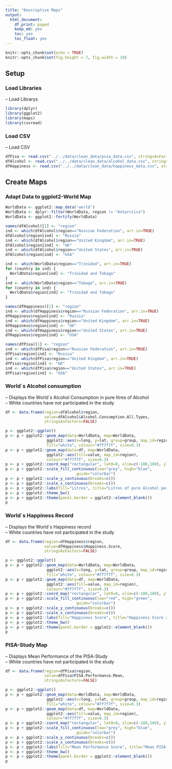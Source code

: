 ```yaml
---
title: "Descriptive Maps"
output:
  html_document:
    df_print: paged
    keep_md: yes
    toc: yes
    toc_float: yes
---
```


```r
knitr::opts_chunk$set(echo = TRUE)
knitr::opts_chunk$set(fig.height = 7, fig.width = 10)
```


## Setup

### Load Libraries

-- Load Librarys

```r
library(dplyr)
library(ggplot2)
library(maps)
library(csvread)
```

### Load CSV

-- Load CSV

```r
dfPisa <- read.csv("../../data/clean_data/pisa_data.csv", stringsAsFactors = FALSE)
dfAlcohol <- read.csv("../../data/clean_data/alcohol_data.csv", stringsAsFactors = FALSE)
dfHappiness <- read.csv("../../data/clean_data/happiness_data.csv", stringsAsFactors = FALSE)
```

## Create Maps

### Adapt Data to ggplot2-World Map


```r
WorldData <- ggplot2::map_data('world')
WorldData <- dplyr::filter(WorldData, region != "Antarctica")
WorldData <- ggplot2::fortify(WorldData)

names(dfAlcohol)[1] <- "region"
ind <- which(dfAlcohol$region=="Russian Federation", arr.in=TRUE)
dfAlcohol$region[ind] <- "Russia"
ind <- which(dfAlcohol$region=="United Kingdom", arr.in=TRUE)
dfAlcohol$region[ind] <- "UK"
ind <- which(dfAlcohol$region=="United States", arr.in=TRUE)
dfAlcohol$region[ind] <- "USA"

ind <- which(WorldData$region=="Trinidad", arr.in=TRUE)
for (country in ind) {
  WorldData$region[ind] <- "Trinidad and Tobago"
}
ind <- which(WorldData$region=="Tobago", arr.in=TRUE)
for (country in ind) {
  WorldData$region[ind] <- "Trinidad and Tobago"
}

names(dfHappiness)[1] <- "region"
ind <- which(dfHappiness$region=="Russian Federation", arr.in=TRUE)
dfHappiness$region[ind] <- "Russia"
ind <- which(dfHappiness$region=="United Kingdom", arr.in=TRUE)
dfHappiness$region[ind] <- "UK"
ind <- which(dfHappiness$region=="United States", arr.in=TRUE)
dfHappiness$region[ind] <- "USA"

names(dfPisa)[1] <- "region"
ind <- which(dfPisa$region=="Russian Federation", arr.in=TRUE)
dfPisa$region[ind] <- "Russia"
ind <- which(dfPisa$region=="United Kingdom", arr.in=TRUE)
dfPisa$region[ind] <- "UK"
ind <- which(dfPisa$region=="United States", arr.in=TRUE)
dfPisa$region[ind] <- "USA"
```

### World´s Alcohol consumption

-- Displays the World´s Alcohol Consumption in pure litres of Alcohol  
-- White countries have not participated in the study

```r
df <- data.frame(region=dfAlcohol$region, 
                 value=dfAlcohol$Alcohol.Consumption.All.Types, 
                 stringsAsFactors=FALSE)

p <- ggplot2::ggplot()
p <- p + ggplot2::geom_map(data=WorldData, map=WorldData,
                  ggplot2::aes(x=long, y=lat, group=group, map_id=region),
                  fill="white", colour="#7f7f7f", size=0.3)
p <- p + ggplot2::geom_map(data=df, map=WorldData,
                  ggplot2::aes(fill=value, map_id=region),
                  colour="#7f7f7f", size=0.3)
p <- p + ggplot2::coord_map("rectangular", lat0=0, xlim=c(-180,180), ylim=c(-60, 90))
p <- p + ggplot2::scale_fill_continuous(low="grey", high="blue", 
                               guide="colorbar")
p <- p + ggplot2::scale_y_continuous(breaks=c())
p <- p + ggplot2::scale_x_continuous(breaks=c())
p <- p + ggplot2::labs(fill="Litres", title="Litres of pure Alcohol per Capita in 2015", x="Latitude", y="Longitude")
p <- p + ggplot2::theme_bw()
p <- p + ggplot2::theme(panel.border = ggplot2::element_blank())
p
```

### World´s Happiness Record

-- Displays the World´s Happiness record  
-- White countries have not participated in the study

```r
df <- data.frame(region=dfHappiness$region, 
                 value=dfHappiness$Happiness.Score, 
                 stringsAsFactors=FALSE)

p <- ggplot2::ggplot()
p <- p + ggplot2::geom_map(data=WorldData, map=WorldData,
                  ggplot2::aes(x=long, y=lat, group=group, map_id=region),
                  fill="white", colour="#7f7f7f", size=0.3)
p <- p + ggplot2::geom_map(data=df, map=WorldData,
                  ggplot2::aes(fill=value, map_id=region),
                  colour="#7f7f7f", size=0.3)
p <- p + ggplot2::coord_map("rectangular", lat0=0, xlim=c(-180,180), ylim=c(-60, 90))
p <- p + ggplot2::scale_fill_continuous(low="red", high="green", 
                               guide="colorbar")
p <- p + ggplot2::scale_y_continuous(breaks=c())
p <- p + ggplot2::scale_x_continuous(breaks=c())
p <- p + ggplot2::labs(fill="Happiness Score", title="Happiness Score 2015", x="Latitude", y="Longitude")
p <- p + ggplot2::theme_bw()
p <- p + ggplot2::theme(panel.border = ggplot2::element_blank())
p
```

### PISA-Study Map

-- Displays Mean Performance of the PISA-Study  
-- White countries have not participated in the study

```r
df <- data.frame(region=dfPisa$region, 
                 value=dfPisa$PISA.Performance.Mean, 
                 stringsAsFactors=FALSE)

p <- ggplot2::ggplot()
p <- p + ggplot2::geom_map(data=WorldData, map=WorldData,
                  ggplot2::aes(x=long, y=lat, group=group, map_id=region),
                  fill="white", colour="#7f7f7f", size=0.3)
p <- p + ggplot2::geom_map(data=df, map=WorldData,
                  ggplot2::aes(fill=value, map_id=region),
                  colour="#7f7f7f", size=0.3)
p <- p + ggplot2::coord_map("rectangular", lat0=0, xlim=c(-180,180), ylim=c(-60, 90))
p <- p + ggplot2::scale_fill_continuous(low="grey", high="blue", 
                               guide="colorbar")
p <- p + ggplot2::scale_y_continuous(breaks=c())
p <- p + ggplot2::scale_x_continuous(breaks=c())
p <- p + ggplot2::labs(fill="Mean Performance Score", title="Mean PISA Performance in 2015", x="Latitude", y="Longitude")
p <- p + ggplot2::theme_bw()
p <- p + ggplot2::theme(panel.border = ggplot2::element_blank())
p
```
